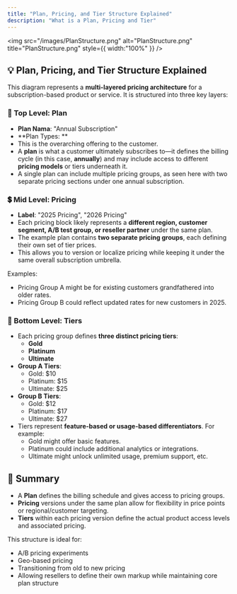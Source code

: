 ```yaml
---
title: "Plan, Pricing, and Tier Structure Explained"
description: "What is a Plan, Pricing and Tier"
---
```


<img
  src="/images/PlanStructure.png"
  alt="PlanStructure.png"
  title="PlanStructure.png"
  style={{ width:"100%" }}
/>

## 💡 Plan, Pricing, and Tier Structure Explained

This diagram represents a **multi-layered pricing architecture** for a subscription-based product or service. It is structured into three key layers:

### 🧱 Top Level: **Plan**

- **Plan Nama**: "Annual Subscription"
- **Plan Types: **
- This is the overarching offering to the customer.
- A **plan** is what a customer ultimately subscribes to—it defines the billing cycle (in this case, **annually**) and may include access to different **pricing models** or tiers underneath it.
- A single plan can include multiple pricing groups, as seen here with two separate pricing sections under one annual subscription.

### 💲 Mid Level: **Pricing**

- **Label**: "2025 Pricing", "2026 Pricing"
- Each pricing block likely represents a **different region, customer segment, A/B test group, or reseller partner** under the same plan.
- The example plan contains **two separate pricing groups**, each defining their own set of tier prices.
- This allows you to version or localize pricing while keeping it under the same overall subscription umbrella.

Examples:

- Pricing Group A might be for existing customers grandfathered into older rates.
- Pricing Group B could reflect updated rates for new customers in 2025.

### 🧩 Bottom Level: **Tiers**

- Each pricing group defines **three distinct pricing tiers**:
  - **Gold**
  - **Platinum**
  - **Ultimate**
- **Group A Tiers**:
  - Gold: \$10
  - Platinum: \$15
  - Ultimate: \$25
- **Group B Tiers**:
  - Gold: \$12
  - Platinum: \$17
  - Ultimate: \$27
- Tiers represent **feature-based or usage-based differentiators**. For example:
  - Gold might offer basic features.
  - Platinum could include additional analytics or integrations.
  - Ultimate might unlock unlimited usage, premium support, etc.

## 🧠 Summary

- A **Plan** defines the billing schedule and gives access to pricing groups.
- **Pricing** versions under the same plan allow for flexibility in price points or regional/customer targeting.
- **Tiers** within each pricing version define the actual product access levels and associated pricing.

This structure is ideal for:

- A/B pricing experiments
- Geo-based pricing
- Transitioning from old to new pricing
- Allowing resellers to define their own markup while maintaining core plan structure